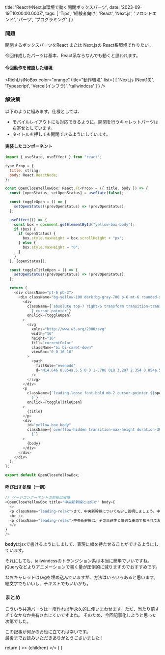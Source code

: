 
  title: 'ReactやNext.js環境で動く開閉ボックスパーツ',
  date: '2023-09-19T10:00:00.000Z',
  tags: [
    'Tips',
    '経験者向け',
    'React',
    'Next.js',
    'フロントエンド',
    'パーツ',
    'プログラミング'
  ]
}

### 問題
開閉するボックスパーツをReact または Next.jsの React系環境で作りたい。

今回作成したパーツは基本、React系ならなんでも動くと思われます。

#### 今回動作を確認した環境

<RichListNoBox
  color="orange"
  title="動作環境"
  list={
  [
    'Next.js (Next13)',
    'Typescript',
    'Vercel(インフラ)',
    'tailwindcss'
  ]
} />

### 解決策

以下のように組みます。仕様としては、

- モバイルレイアウトにも対応できるように、開閉を行うキャレットパーツは右寄せとしています。
- タイトルを押しても開閉できるようにしています。

#### 実装したコンポーネント

<CodeBlockTitle title="lib/components/OpenCloseYellowBox.tsx" />

```javascript
import { useState, useEffect } from "react";

type Prop = {
  title: string;
  body: React.ReactNode;
};

const OpenCloseYellowBox: React.FC<Prop> = ({ title, body }) => {
  const [openStatus, setOpenStatus] = useState(false);

  const toggleOpen = () => {
    setOpenStatus((prevOpenStatus) => !prevOpenStatus);
  };

  useEffect(() => {
    const box = document.getElementById("yellow-box-body");
    if (box) {
      if (openStatus) {
        box.style.maxHeight = box.scrollHeight + "px";
      } else {
        box.style.maxHeight = "0";
      }
    }
  }, [openStatus]);

  const toggleTitleOpen = () => {
    setOpenStatus((prevOpenStatus) => !prevOpenStatus);
  };

  return (
    <div className="pt-6 pb-2">
      <div className="bg-yellow-100 dark:bg-gray-700 p-6 mt-6 rounded-xl text-sm relative">
        <div
          className={`absolute top-7 right-6 transform transition-transform ${openStatus ? "rotate-180" : ""
            } cursor-pointer`}
          onClick={toggleOpen}
        >
          <svg
            xmlns="http://www.w3.org/2000/svg"
            width="16"
            height="16"
            fill="currentColor"
            className="bi bi-caret-down"
            viewBox="0 0 16 16"
          >
            <path
              fillRule="evenodd"
              d="M14.646 8.854a.5.5 0 0 1-.708 0L8 3.207 2.354 8.854a.5.5 0 0 1-.708-.708l6-6a.5.5 0 0 1 .708 0l6 6a.5.5 0 0 1 0 .708z"
            />
          </svg>
        </div>
        <p
          className={`leading-loose font-bold mb-2 cursor-pointer ${openStatus ? "" : ""
            }`}
          onClick={toggleTitleOpen}
        >
          {title}
        </p>
        <div
          id="yellow-box-body"
          className={`overflow-hidden transition-max-height duration-300 ${openStatus ? "max-h-96" : "max-h-0"
            }`}
        >
          {body}
        </div>
      </div>
    </div>
  );
};

export default OpenCloseYellowBox;

```

#### 呼び出す処理（一例）

<CodeBlockTitle title="lib/app/page.tsx" />

```javascript
// ページコンポーネントの前後は省略
<OpenCloseYellowBox title="中央新幹線とは何か" body={
  <>
  <p className="leading-relax">さて、中央新幹線についても少し説明しましょう。中央新幹線は、日本国内で東海道新幹線に次いで重要な新幹線路線の一つです。東京から大阪を結び、高速で移動するための交通手段として利用されています。中央新幹線には東京、名古屋、京都、大阪などの主要な都市が含まれており、ビジネスや観光で多くの人々に利用されています。</p>
  <br />
  <p className="leading-relax">中央新幹線は、その高速性と快適な車両で知られており、長距離を短時間で移動することができます。多くの人にとって、中央新幹線は日本国内を効率的に移動するための不可欠な手段となっています。</p>
  </>
}
/>
```

**body**はjsxで書けるようにしまして、表現に幅を持たせることができるようにしています。

それにしても、tailwindcssのトランジション系は本当に簡単でいいですね。jQueryなどよりアニメーションで書く量が圧倒的に減りますのでおすすめです。

<RichLink 
url="https://tailwindcss.com/docs/transition-property" 
icon='ri-github-fill'
title="tailwindcss Transition property" 
subtitle="パーツを遷移させるのをやりたい場合はこのあたりをご参照ください。"
targetBlank={true}
 />

なおキャレットはsvgを埋め込んでいますが、方法はいろいろあると思います。絵文字でもいいし、テキストでもいいかも。

### まとめ

こういう共通パーツは一度作れば半永久的に使いまわせます。ただ、当たり前すぎてなかなか共有されにくいですよね。
そのため、今回記事化しようと思った次第でした。

この記事が何かのお役に立てれば幸いです。<br />
最後までお読みいただきありがとうございました！

  return (
    <Layout meta={meta}>
      <>
        {children}
      </>
    </Layout>
  )
}

